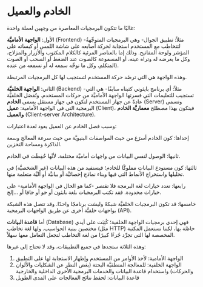 # الخادم والعميل

غالبًا ما تتكون البرمجيات المعاصرة من وجهين لعملة واحدة:

الأول: **الواجهة الأماميَّة** (Frontend) -مثلاً: تطبيق الجوال- وهي البرمجيات المتوجِّهةُ لتتخاطب مع المستخدم استجابة لحركة أصابعه على شاشة اللمس أو كبساته على المؤشر ولوحة المفاتيح. وذلك إما بالعناصر المرئية كالكلام المكتوب والأزرار والمزلاج، وكل ما يعرضه له وتراه عينه، أو المسموعة كالصوت عند الضغط أو السحب أو الصوت المتكلم، وكل ما نوجِّه سمعه له أو نسمعه من عنده).

وهذه الواجهة هي التي ترصُد حركة المستخدم لتستجيب لها كل البرمجيات المرتبطة.

الثاني: **الواجهة الخلفيَّة** (Backend) -مثلاً: أي برنامج بايثوني كتبناه سابقًا- هي التي تستجيب للتعليمات التي فسرتها الواجهة الأماميَّة من حركات المستخدم. وتُفصَل الخلفيَّة عادةً عن جهاز المستخدم لتكون في جهاز مستقل يسمى **الخادم** (Server) وتسمى البرمجية التي في الواجهة الأمامية: **عميل** (Client)، فيتكون بهذا مصطلح **معماريَّة الخادم والعميل** (Client-server Architecture).

وسبب فصل الخادم عن العميل يعود لعدة اعتبارات:

إحداها: كون الخادم أسرَع من حيث المواصفات البنيويَّة من حيث سرعة المعالج وسعة الذاكرة ومساحة التخزين.

ثانيها: الوصول لنفس البيانات من واجهات أماميَّة مختلفة. لأنَّها حُفِظَت في الخادم.

ثالثها: كون مستودع البيانات مملوكًا للخادم؛ فيستفيد من هذه البيانات (غير الشخصيَّة) في تحليلها واستخراج الأنماط التي فيها وبناء نماذج إحصائيَّة أو بيانيَّة أو آليَّة متعلمة منها.

رابعها: تعدد خيارات لغة البرمجة فلا تقتصر -كما هو الحال في الواجهة الأمامية- على خيارات محدودة. فقد تكتب البرمجيات بلغة بايثون أو جو أو جافا أو ...إلخ.

خامسها: قد تكون البرمجيات الخلفيَّة شبكةً وليسَت برنامجًا واحدًا. وقد تتصل هذه الشبكة بواجهات خلفيَّة أخرى عن طريق الواجهات البرمجية (API).

أما **قاعدة البيانات** (Database) فهي إحدى برمجيات الواجهة الخلفية؛ كُتِبَت على أيدي مختصين ببنية الحواسيب. ولها لغة تخاطب (مثل HTTP) خاصَّة بها، لكننا نستعمل المكتبة المخصصة لها التي تجرِّد جُزءًا كبيرًا من لغة التخاطب لتجعل التعامل معها سهلاً.

وهذه الثلاثة ستجدها في جميع التطبيقات، وقد لا تحتاج إلى غيرها:

1. الواجهة الأمامية: لأخذ الأوامر من المستخدم وإظهار الاستجابة لها على التطبيق
2. الواجهة الخلفية: للمعالجة المنطقيَّة البحتة (بغض النظر عن الشكليات والألوان والحركات) واستخدام قاعدة البيانات والخدمات البرمجية الأخرى الداخلية والخارجية
3. قاعدة البيانات: لحفظ نتائج المعالجات على المدى الطويل